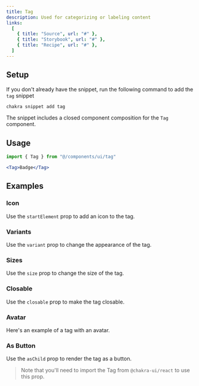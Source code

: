 ```yaml
---
title: Tag
description: Used for categorizing or labeling content
links:
  [
    { title: "Source", url: "#" },
    { title: "Storybook", url: "#" },
    { title: "Recipe", url: "#" },
  ]
---
```


<ExampleTabs name="tag-basic" />

## Setup

If you don't already have the snippet, run the following command to add the
`tag` snippet

```sh
chakra snippet add tag
```

The snippet includes a closed component composition for the `Tag` component.

## Usage

```jsx
import { Tag } from "@/components/ui/tag"
```

```jsx
<Tag>Badge</Tag>
```

## Examples

### Icon

Use the `startElement` prop to add an icon to the tag.

<ExampleTabs name="tag-with-icon" />

### Variants

Use the `variant` prop to change the appearance of the tag.

<ExampleTabs name="tag-with-variants" />

### Sizes

Use the `size` prop to change the size of the tag.

<ExampleTabs name="tag-with-sizes" />

### Closable

Use the `closable` prop to make the tag closable.

<ExampleTabs name="tag-with-close" />

### Avatar

Here's an example of a tag with an avatar.

<ExampleTabs name="tag-with-avatar" />

### As Button

Use the `asChild` prop to render the tag as a button.

> Note that you'll need to import the Tag from `@chakra-ui/react` to use this
> prop.

<ExampleTabs name="tag-as-button" />
